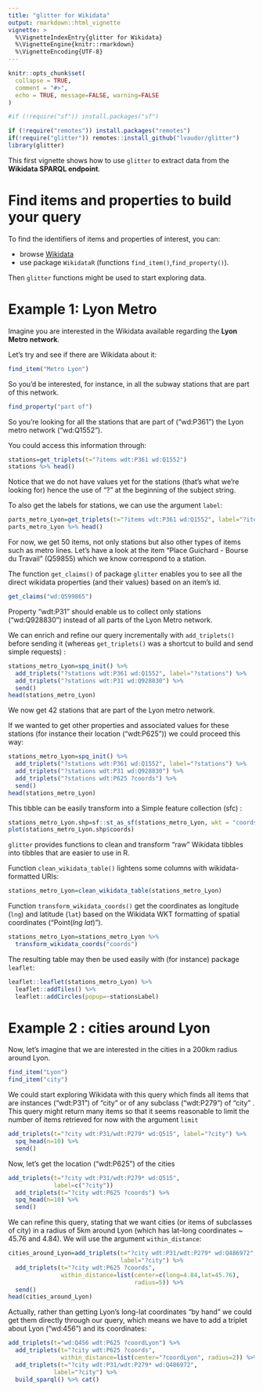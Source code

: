 ```yaml
---
title: "glitter for Wikidata"
output: rmarkdown::html_vignette
vignette: >
  %\VignetteIndexEntry{glitter for Wikidata}
  %\VignetteEngine{knitr::rmarkdown}
  %\VignetteEncoding{UTF-8}
---
```


```r
knitr::opts_chunk$set(
  collapse = TRUE,
  comment = "#>",
  echo = TRUE, message=FALSE, warning=FALSE
)
```

```r
#if (!require("sf")) install.packages("sf")

if (!require("remotes")) install.packages("remotes")
if(!require("glitter")) remotes::install_github("lvaudor/glitter")
library(glitter)
```

This first vignette shows how to use `glitter` to extract data from the **Wikidata SPARQL endpoint**.


# Find items and properties to build your query

To find the identifiers of items and properties of interest, you can:

- browse [Wikidata](https://www.wikidata.org/wiki/Wikidata:Main_Page) 
- use package `WikidataR` (functions `find_item()`,`find_property()`).

Then `glitter` functions might be used to start exploring data.

# Example 1: Lyon Metro

Imagine you are interested in the Wikidata available regarding the **Lyon Metro network**.

Let's try and see if there are Wikidata about it:

```r
find_item("Metro Lyon")
```

So you'd be interested, for instance, in all the subway stations that are part of this network.

```r
find_property("part of")
```

So you're looking for all the stations that are part of ("wd:P361") the Lyon metro network ("wd:Q1552").

You could access this information through:

```r
stations=get_triplets(t="?items wdt:P361 wd:Q1552")
stations %>% head()
```

Notice that we do not have values yet for the stations (that's what we're looking for) hence the use of "?" at the beginning of the subject string.

To also get the labels for stations, we can use the argument `label`:

```r
parts_metro_Lyon=get_triplets(t="?items wdt:P361 wd:Q1552", label="?items")
parts_metro_Lyon %>% head()
```

For now, we get 50 items, not only stations but also other types of items such as metro lines. Let's have a look at the item "Place Guichard - Bourse du Travail" (Q59855) which we know correspond to a station.

The function `get_claims()` of package `glitter` enables you to see all the direct wikidata properties (and their values) based on an item's id. 

```r
get_claims("wd:Q599865")
```

Property "wdt:P31" should enable us to collect only stations ("wd:Q928830") instead of all parts of the Lyon Metro network.

We can enrich and refine our query incrementally with `add_triplets()` before sending it (whereas `get_triplets()` was a shortcut to build and send simple requests) :

```r
stations_metro_Lyon=spq_init() %>% 
  add_triplets("?stations wdt:P361 wd:Q1552", label="?stations") %>% 
  add_triplets("?stations wdt:P31 wd:Q928830") %>% 
  send()
head(stations_metro_Lyon)
```

We now get 42 stations that are part of the Lyon metro network.

If we wanted to get other properties and associated values for these stations (for instance their location ("wdt:P625")) we could proceed this way:

```r
stations_metro_Lyon=spq_init() %>% 
  add_triplets("?stations wdt:P361 wd:Q1552", label="?stations") %>% 
  add_triplets("?stations wdt:P31 wd:Q928830") %>% 
  add_triplets("?stations wdt:P625 ?coords") %>% 
  send()
head(stations_metro_Lyon)
```

This tibble can be easily transform into a Simple feature collection (sfc) :

```r
stations_metro_Lyon.shp=sf::st_as_sf(stations_metro_Lyon, wkt = "coords")
plot(stations_metro_Lyon.shp$coords)
```


`glitter` provides functions to clean and transform "raw" Wikidata tibbles into tibbles that are easier to use in R.

Function `clean_wikidata_table()` lightens some columns with wikidata-formatted URIs:

```r
stations_metro_Lyon=clean_wikidata_table(stations_metro_Lyon)
```


Function `transform_wikidata_coords()` get the coordinates as longitude (`lng`) and latitude (`lat`) based on the Wikidata WKT formatting of spatial coordinates ("Point(*lng* *lat*)").

```r
stations_metro_Lyon=stations_metro_Lyon %>% 
  transform_wikidata_coords("coords")
```

The resulting table may then be used easily with (for instance) package `leaflet`:

```r
leaflet::leaflet(stations_metro_Lyon) %>%
  leaflet::addTiles() %>%
  leaflet::addCircles(popup=~stationsLabel)
```


# Example 2 : cities around Lyon

Now, let's imagine that we are interested in the cities in a 200km radius around Lyon.

```r
find_item("Lyon")
find_item("city")
```

We could start exploring Wikidata with this query which finds all items that are instances ("wdt:P31") of "city" or of any subclass ("wdt:P279") of "city" . This query might return many items so that it seems reasonable to limit the number of items retrieved for now with the argument `limit`

```r
add_triplets(t="?city wdt:P31/wdt:P279* wd:Q515", label="?city") %>%
  spq_head(n=10) %>% 
  send()
```
Now, let's get the location ("wdt:P625") of the cities

```r
add_triplets(t="?city wdt:P31/wdt:P279* wd:Q515",
             label=c("?city"))
  add_triplets(t="?city wdt:P625 ?coords") %>%
  spq_head(n=10) %>% 
  send()
```

We can refine this query, stating that we want cities (or items of subclasses of city) in a radius of 5km around Lyon (which has lat-long coordinates ~ 45.76 and 4.84). We will use the argument `within_distance`:


```r
cities_around_Lyon=add_triplets(t="?city wdt:P31/wdt:P279* wd:Q486972",
                                label="?city") %>% 
  add_triplets(t="?city wdt:P625 ?coords",
               within_distance=list(center=c(long=4.84,lat=45.76),
                                    radius=5)) %>% 
  send()
head(cities_around_Lyon)
```

Actually, rather than getting Lyon's long-lat coordinates "by hand" we could get them directly through our query, which means we have to add a triplet about Lyon ("wd:456") and its coordinates:

```r
add_triplets(t="wd:Q456 wdt:P625 ?coordLyon") %>% 
  add_triplets(t="?city wdt:P625 ?coords",
               within_distance=list(center="?coordLyon", radius=2)) %>%
  add_triplets(t="?city wdt:P31/wdt:P279* wd:Q486972",
             label="?city") %>%
  build_sparql() %>% cat()
```

